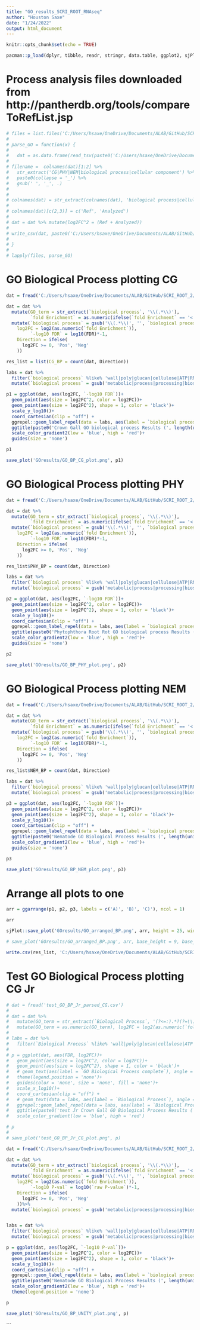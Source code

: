 ```yaml
---
title: "GO_results_SCRI_ROOT_RNAseq"
author: "Houston Saxe"
date: "1/24/2022"
output: html_document
---
```


```r
knitr::opts_chunk$set(echo = TRUE)
```



```r
pacman::p_load(dplyr, tibble, readr, stringr, data.table, ggplot2, sjPlot, ggpubr, tidyr)
```

# Process analysis files downloaded from http://pantherdb.org/tools/compareToRefList.jsp
```r
# files = list.files('C:/Users/hsaxe/OneDrive/Documents/ALAB/GitHub/SCRI_ROOT_2/GOresults/raw/')
# 
# parse_GO = function(x) {
# 
#   dat = as.data.frame(read_tsv(paste0('C:/Users/hsaxe/OneDrive/Documents/ALAB/GitHub/SCRI_ROOT_2/GOresults/raw/', x), skip = 11))
# 
# filename =  colnames(dat)[1:2] %>%
#   str_extract('CG|PHY|NEM|biological process|cellular component') %>%
#   paste0(collapse = '_') %>%
#   gsub(' ', '_', .)
# 
# 
# colnames(dat) = str_extract(colnames(dat), 'biological process|cellular component|(?<=\\().*?(?=\\))')
# 
# colnames(dat)[c(2,3)] = c('Ref', 'Analyzed')
# 
# dat = dat %>% mutate(log2FC^2 = (Ref + Analyzed))
# 
# write_csv(dat, paste0('C:/Users/hsaxe/OneDrive/Documents/ALAB/GitHub/SCRI_ROOT_2/GOresults/', filename, '_parsed.csv'))
# 
# }
# 
# lapply(files, parse_GO)
```


# GO Biological Process plotting CG
```r
dat = fread('C:/Users/hsaxe/OneDrive/Documents/ALAB/GitHub/SCRI_ROOT_2/GOresults/biological_process_CG_parsed.csv')

dat = dat %>%
  mutate(GO_term = str_extract(`biological process`, '\\(.*\\)'),
         `fold Enrichment` = as.numeric(ifelse(`fold Enrichment` == '< 0.01', min(`fold Enrichment`), `fold Enrichment`))) %>%
  mutate(`biological process` = gsub('\\(.*\\)', '', `biological process`),
    log2FC = log2(as.numeric(`fold Enrichment`)),
         `-log10 FDR` = log10(FDR)*-1,
    Direction = ifelse(
      log2FC >= 0, 'Pos', 'Neg'
    ))

res_list = list(CG_BP = count(dat, Direction))

labs = dat %>%
  filter(`biological process` %like% 'wall|poly|glucan|cellulose|ATP|RNA') %>% 
  mutate(`biological process` = gsub('metabolic|process|processing|biosynthetic', '', `biological process`))

p1 = ggplot(dat, aes(log2FC, `-log10 FDR`))+
  geom_point(aes(size = log2FC^2, color = log2FC))+
  geom_point(aes(size = log2FC^2), shape = 1, color = 'black')+
  scale_y_log10()+
  coord_cartesian(clip = "off") +
  ggrepel::geom_label_repel(data = labs, aes(label = `biological process`), size = 2, box.padding = 0.4, label.padding = 0.1, max.overlaps = 30)+
  ggtitle(paste0('Crown Gall GO biological process Results (', length(unique(dat$`biological process`)), ' terms)'))+
  scale_color_gradient2(low = 'blue', high = 'red')+
  guides(size = 'none')

p1

save_plot('GOresults/GO_BP_CG_plot.png', p1)
```





# GO Biological Process plotting PHY
```r
dat = fread('C:/Users/hsaxe/OneDrive/Documents/ALAB/GitHub/SCRI_ROOT_2/GOresults/biological_process_PHY_parsed.csv')

dat = dat %>%
  mutate(GO_term = str_extract(`biological process`, '\\(.*\\)'),
         `fold Enrichment` = as.numeric(ifelse(`fold Enrichment` == '< 0.01', min(`fold Enrichment`), `fold Enrichment`))) %>%
  mutate(`biological process` = gsub('\\(.*\\)', '', `biological process`),
    log2FC = log2(as.numeric(`fold Enrichment`)),
         `-log10 FDR` = log10(FDR)*-1,
    Direction = ifelse(
      log2FC >= 0, 'Pos', 'Neg'
    ))

res_list$PHY_BP = count(dat, Direction)

labs = dat %>%
  filter(`biological process` %like% 'wall|poly|glucan|cellulose|ATP|RNA') %>% 
  mutate(`biological process` = gsub('metabolic|process|processing|biosynthetic', '', `biological process`))

p2 = ggplot(dat, aes(log2FC, `-log10 FDR`))+
  geom_point(aes(size = log2FC^2, color = log2FC))+
  geom_point(aes(size = log2FC^2), shape = 1, color = 'black')+
  scale_y_log10()+
  coord_cartesian(clip = "off") +
  ggrepel::geom_label_repel(data = labs, aes(label = `biological process`), size = 2, box.padding = 0.4, label.padding = 0.1, max.overlaps = 30)+
  ggtitle(paste0('Phytophthora Root Rot GO biological process Results (', length(unique(dat$`biological process`)), ' terms)'))+
  scale_color_gradient2(low = 'blue', high = 'red')+
  guides(size = 'none')

p2

save_plot('GOresults/GO_BP_PHY_plot.png', p2)
```





# GO Biological Process plotting NEM
```r
dat = fread('C:/Users/hsaxe/OneDrive/Documents/ALAB/GitHub/SCRI_ROOT_2/GOresults/biological_process_NEM_parsed.csv')

dat = dat %>%
  mutate(GO_term = str_extract(`biological process`, '\\(.*\\)'),
         `fold Enrichment` = as.numeric(ifelse(`fold Enrichment` == '< 0.01', min(`fold Enrichment`), `fold Enrichment`))) %>%
  mutate(`biological process` = gsub('\\(.*\\)', '', `biological process`),
    log2FC = log2(as.numeric(`fold Enrichment`)),
         `-log10 FDR` = log10(FDR)*-1,
    Direction = ifelse(
      log2FC >= 0, 'Pos', 'Neg'
    ))

res_list$NEM_BP = count(dat, Direction)

labs = dat %>%
  filter(`biological process` %like% 'wall|poly|glucan|cellulose|ATP|RNA') %>% 
  mutate(`biological process` = gsub('metabolic|process|processing|biosynthetic', '', `biological process`))

p3 = ggplot(dat, aes(log2FC, `-log10 FDR`))+
  geom_point(aes(size = log2FC^2, color = log2FC))+
  geom_point(aes(size = log2FC^2), shape = 1, color = 'black')+
  scale_y_log10()+
  coord_cartesian(clip = "off") +
  ggrepel::geom_label_repel(data = labs, aes(label = `biological process`), size = 2, box.padding = 0.4, label.padding = 0.1, max.overlaps = 30)+
  ggtitle(paste0('Nematode GO Biological Process Results (', length(unique(dat$`biological process`)), ' terms)'))+
  scale_color_gradient2(low = 'blue', high = 'red')+
  guides(size = 'none')

p3

save_plot('GOresults/GO_BP_NEM_plot.png', p3)
```
# Arrange all plots to one
```r
arr = ggarrange(p1, p2, p3, labels = c('A)', 'B)', 'C)'), ncol = 1)

arr

sjPlot::save_plot('GOresults/GO_arranged_BP.png', arr, height = 25, width = 20)

# save_plot('GOresults/GO_arranged_BP.png', arr, base_height = 9, base_width = 7)
```



```r
write.csv(res_list, 'C:/Users/hsaxe/OneDrive/Documents/ALAB/GitHub/SCRI_ROOT/GOresults/res_summaries.csv')
```



# Test GO Biological Process plotting CG Jr
```r
# dat = fread('test_GO_BP_Jr_parsed_CG.csv')
# 
# dat = dat %>%
#   mutate(GO_term = str_extract(`Biological Process`, '(?<=:).*?(?=\\))'), `fold Enrichment` = gsub('< 0.01', '0.01', `fold Enrichment`)) %>%
#   mutate(GO_term = as.numeric(GO_term), log2FC = log2(as.numeric(`fold Enrichment`)))
# 
# labs = dat %>%
#   filter(`Biological Process` %like% 'wall|poly|glucan|cellulose|ATP|RNA') 
# 
# p = ggplot(dat, aes(FDR, log2FC))+
#   geom_point(aes(size = log2FC^2, color = log2FC))+
#   geom_point(aes(size = log2FC^2), shape = 1, color = 'black')+
#   # geom_text(aes(label = `GO Biological Process complete`), angle = 45)+
#   theme(legend.position = 'none')+
#   guides(color = 'none', size = 'none', fill = 'none')+
#   scale_x_log10()+
#   coord_cartesian(clip = "off") +
#   # geom_text(data = labs, aes(label = `Biological Process`), angle = 45)+
#   ggrepel::geom_label_repel(data = labs, aes(label = `Biological Process`), size = 1, box.padding = 0.4, max.overlaps = 30)+
#   ggtitle(paste0('test Jr Crown Gall GO Biological Process Results (', length(unique(dat$`Biological Process`)), ' terms)'))+
#   scale_color_gradient(low = 'blue', high = 'red')

# p
# 
# save_plot('test_GO_BP_Jr_CG_plot.png', p)
```



```r
dat = fread('C:/Users/hsaxe/OneDrive/Documents/ALAB/GitHub/SCRI_ROOT_2/GOresults/biological_process_NA_parsed.csv')

dat = dat %>%
  mutate(GO_term = str_extract(`biological process`, '\\(.*\\)'),
         `fold Enrichment` = as.numeric(ifelse(`fold Enrichment` == '< 0.01', min(`fold Enrichment`), `fold Enrichment`))) %>%
  mutate(`biological process` = gsub('\\(.*\\)', '', `biological process`),
    log2FC = log2(as.numeric(`fold Enrichment`)),
         `-log10 P-val` = log10(`raw P-value`)*-1,
    Direction = ifelse(
      log2FC >= 0, 'Pos', 'Neg'
    ))%>% 
  mutate(`biological process` = gsub('metabolic|process|processing|biosynthetic', '', `biological process`))


labs = dat %>%
  filter(`biological process` %like% 'wall|poly|glucan|cellulose|ATP|RNA') %>% 
  mutate(`biological process` = gsub('metabolic|process|processing|biosynthetic', '', `biological process`))

p = ggplot(dat, aes(log2FC, `-log10 P-val`))+
  geom_point(aes(size = log2FC^2, color = log2FC))+
  geom_point(aes(size = log2FC^2), shape = 1, color = 'black')+
  scale_y_log10()+
  coord_cartesian(clip = "off") +
  ggrepel::geom_label_repel(data = labs, aes(label = `biological process`), size = 2 , box.padding = 0.4, label.padding = 0.1, max.overlaps = 30)+
  ggtitle(paste0('Nematode GO Biological Process Results (', length(unique(dat$`biological process`)), ' terms)'))+
  scale_color_gradient2(low = 'blue', high = 'red')+
  theme(legend.position = 'none')

p

save_plot('GOresults/GO_BP_UNITY_plot.png', p)
```
```

